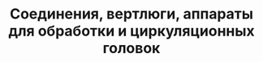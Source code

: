 ---
id: 1
title: "Соединения, вертлюги, аппараты для обработки и циркуляционных головок"
featured_image : "./unions-swivels-treating-irons-circulating-heads.png"
---